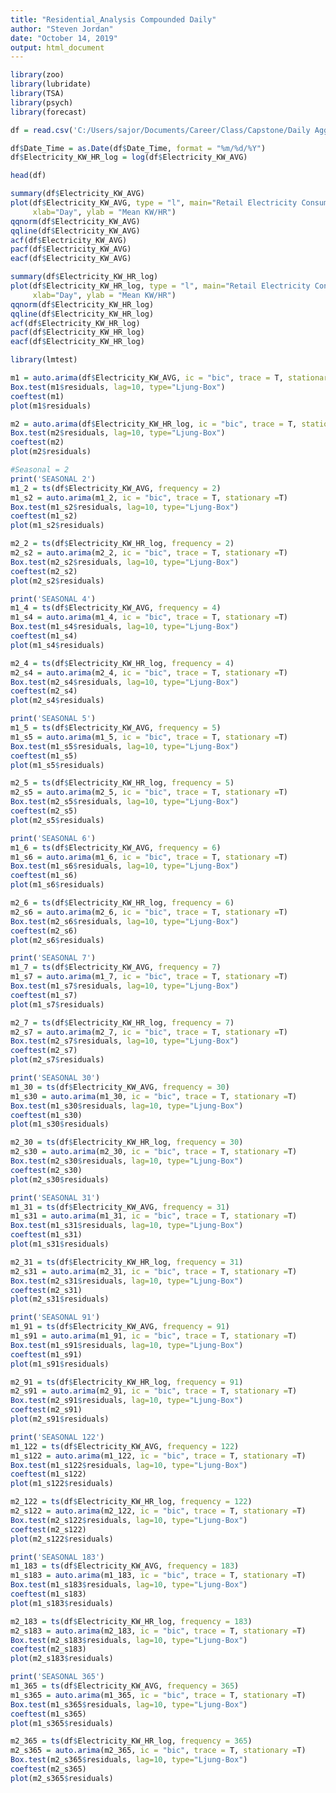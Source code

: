 ---
title: "Residential_Analysis Compounded Daily"
author: "Steven Jordan"
date: "October 14, 2019"
output: html_document
---

```{r st}
library(zoo)
library(lubridate)
library(TSA)
library(psych)
library(forecast)

df = read.csv('C:/Users/sajor/Documents/Career/Class/Capstone/Daily Aggregated Files/consump_agg_sectors/consump_r_daily_agg.csv')

df$Date_Time = as.Date(df$Date_Time, format = "%m/%d/%Y")
df$Electricity_KW_HR_log = log(df$Electricity_KW_AVG)


```

```{r head}

head(df)
```



```{r exploration}
summary(df$Electricity_KW_AVG)
plot(df$Electricity_KW_AVG, type = "l", main="Retail Electricity Consumption",
     xlab="Day", ylab = "Mean KW/HR")
qqnorm(df$Electricity_KW_AVG)
qqline(df$Electricity_KW_AVG)
acf(df$Electricity_KW_AVG)
pacf(df$Electricity_KW_AVG)
eacf(df$Electricity_KW_AVG)

summary(df$Electricity_KW_HR_log)
plot(df$Electricity_KW_HR_log, type = "l", main="Retail Electricity Consumption",
     xlab="Day", ylab = "Mean KW/HR")
qqnorm(df$Electricity_KW_HR_log)
qqline(df$Electricity_KW_HR_log)
acf(df$Electricity_KW_HR_log)
pacf(df$Electricity_KW_HR_log)
eacf(df$Electricity_KW_HR_log)

```

```{r autoarima regular}
library(lmtest)

m1 = auto.arima(df$Electricity_KW_AVG, ic = "bic", trace = T, stationary =T)
Box.test(m1$residuals, lag=10, type="Ljung-Box") 
coeftest(m1) 
plot(m1$residuals) 

m2 = auto.arima(df$Electricity_KW_HR_log, ic = "bic", trace = T, stationary =T)
Box.test(m2$residuals, lag=10, type="Ljung-Box") 
coeftest(m2) 
plot(m2$residuals) 


```



```{r autoarima seasonal}

#Seasonal = 2
print('SEASONAL 2')
m1_2 = ts(df$Electricity_KW_AVG, frequency = 2)
m1_s2 = auto.arima(m1_2, ic = "bic", trace = T, stationary =T)
Box.test(m1_s2$residuals, lag=10, type="Ljung-Box") 
coeftest(m1_s2) 
plot(m1_s2$residuals) 

m2_2 = ts(df$Electricity_KW_HR_log, frequency = 2)
m2_s2 = auto.arima(m2_2, ic = "bic", trace = T, stationary =T)
Box.test(m2_s2$residuals, lag=10, type="Ljung-Box") 
coeftest(m2_s2) 
plot(m2_s2$residuals) 

print('SEASONAL 4')
m1_4 = ts(df$Electricity_KW_AVG, frequency = 4)
m1_s4 = auto.arima(m1_4, ic = "bic", trace = T, stationary =T)
Box.test(m1_s4$residuals, lag=10, type="Ljung-Box") 
coeftest(m1_s4) 
plot(m1_s4$residuals) 

m2_4 = ts(df$Electricity_KW_HR_log, frequency = 4)
m2_s4 = auto.arima(m2_4, ic = "bic", trace = T, stationary =T)
Box.test(m2_s4$residuals, lag=10, type="Ljung-Box") 
coeftest(m2_s4) 
plot(m2_s4$residuals) 

print('SEASONAL 5')
m1_5 = ts(df$Electricity_KW_AVG, frequency = 5)
m1_s5 = auto.arima(m1_5, ic = "bic", trace = T, stationary =T)
Box.test(m1_s5$residuals, lag=10, type="Ljung-Box") 
coeftest(m1_s5) 
plot(m1_s5$residuals) 

m2_5 = ts(df$Electricity_KW_HR_log, frequency = 5)
m2_s5 = auto.arima(m2_5, ic = "bic", trace = T, stationary =T)
Box.test(m2_s5$residuals, lag=10, type="Ljung-Box") 
coeftest(m2_s5) 
plot(m2_s5$residuals) 

print('SEASONAL 6')
m1_6 = ts(df$Electricity_KW_AVG, frequency = 6)
m1_s6 = auto.arima(m1_6, ic = "bic", trace = T, stationary =T)
Box.test(m1_s6$residuals, lag=10, type="Ljung-Box") 
coeftest(m1_s6) 
plot(m1_s6$residuals) 

m2_6 = ts(df$Electricity_KW_HR_log, frequency = 6)
m2_s6 = auto.arima(m2_6, ic = "bic", trace = T, stationary =T)
Box.test(m2_s6$residuals, lag=10, type="Ljung-Box") 
coeftest(m2_s6) 
plot(m2_s6$residuals) 

print('SEASONAL 7')
m1_7 = ts(df$Electricity_KW_AVG, frequency = 7)
m1_s7 = auto.arima(m1_7, ic = "bic", trace = T, stationary =T)
Box.test(m1_s7$residuals, lag=10, type="Ljung-Box") 
coeftest(m1_s7) 
plot(m1_s7$residuals) 

m2_7 = ts(df$Electricity_KW_HR_log, frequency = 7)
m2_s7 = auto.arima(m2_7, ic = "bic", trace = T, stationary =T)
Box.test(m2_s7$residuals, lag=10, type="Ljung-Box") 
coeftest(m2_s7) 
plot(m2_s7$residuals) 

print('SEASONAL 30')
m1_30 = ts(df$Electricity_KW_AVG, frequency = 30)
m1_s30 = auto.arima(m1_30, ic = "bic", trace = T, stationary =T)
Box.test(m1_s30$residuals, lag=10, type="Ljung-Box") 
coeftest(m1_s30) 
plot(m1_s30$residuals) 

m2_30 = ts(df$Electricity_KW_HR_log, frequency = 30)
m2_s30 = auto.arima(m2_30, ic = "bic", trace = T, stationary =T)
Box.test(m2_s30$residuals, lag=10, type="Ljung-Box") 
coeftest(m2_s30) 
plot(m2_s30$residuals) 

print('SEASONAL 31')
m1_31 = ts(df$Electricity_KW_AVG, frequency = 31)
m1_s31 = auto.arima(m1_31, ic = "bic", trace = T, stationary =T)
Box.test(m1_s31$residuals, lag=10, type="Ljung-Box") 
coeftest(m1_s31) 
plot(m1_s31$residuals) 

m2_31 = ts(df$Electricity_KW_HR_log, frequency = 31)
m2_s31 = auto.arima(m2_31, ic = "bic", trace = T, stationary =T)
Box.test(m2_s31$residuals, lag=10, type="Ljung-Box") 
coeftest(m2_s31) 
plot(m2_s31$residuals) 

print('SEASONAL 91')
m1_91 = ts(df$Electricity_KW_AVG, frequency = 91)
m1_s91 = auto.arima(m1_91, ic = "bic", trace = T, stationary =T)
Box.test(m1_s91$residuals, lag=10, type="Ljung-Box") 
coeftest(m1_s91) 
plot(m1_s91$residuals) 

m2_91 = ts(df$Electricity_KW_HR_log, frequency = 91)
m2_s91 = auto.arima(m2_91, ic = "bic", trace = T, stationary =T)
Box.test(m2_s91$residuals, lag=10, type="Ljung-Box") 
coeftest(m2_s91) 
plot(m2_s91$residuals) 

print('SEASONAL 122')
m1_122 = ts(df$Electricity_KW_AVG, frequency = 122)
m1_s122 = auto.arima(m1_122, ic = "bic", trace = T, stationary =T)
Box.test(m1_s122$residuals, lag=10, type="Ljung-Box") 
coeftest(m1_s122) 
plot(m1_s122$residuals) 

m2_122 = ts(df$Electricity_KW_HR_log, frequency = 122)
m2_s122 = auto.arima(m2_122, ic = "bic", trace = T, stationary =T)
Box.test(m2_s122$residuals, lag=10, type="Ljung-Box") 
coeftest(m2_s122) 
plot(m2_s122$residuals) 

print('SEASONAL 183')
m1_183 = ts(df$Electricity_KW_AVG, frequency = 183)
m1_s183 = auto.arima(m1_183, ic = "bic", trace = T, stationary =T)
Box.test(m1_s183$residuals, lag=10, type="Ljung-Box") 
coeftest(m1_s183) 
plot(m1_s183$residuals) 

m2_183 = ts(df$Electricity_KW_HR_log, frequency = 183)
m2_s183 = auto.arima(m2_183, ic = "bic", trace = T, stationary =T)
Box.test(m2_s183$residuals, lag=10, type="Ljung-Box") 
coeftest(m2_s183) 
plot(m2_s183$residuals) 

print('SEASONAL 365')
m1_365 = ts(df$Electricity_KW_AVG, frequency = 365)
m1_s365 = auto.arima(m1_365, ic = "bic", trace = T, stationary =T)
Box.test(m1_s365$residuals, lag=10, type="Ljung-Box") 
coeftest(m1_s365) 
plot(m1_s365$residuals) 

m2_365 = ts(df$Electricity_KW_HR_log, frequency = 365)
m2_s365 = auto.arima(m2_365, ic = "bic", trace = T, stationary =T)
Box.test(m2_s365$residuals, lag=10, type="Ljung-Box") 
coeftest(m2_s365) 
plot(m2_s365$residuals) 





```

